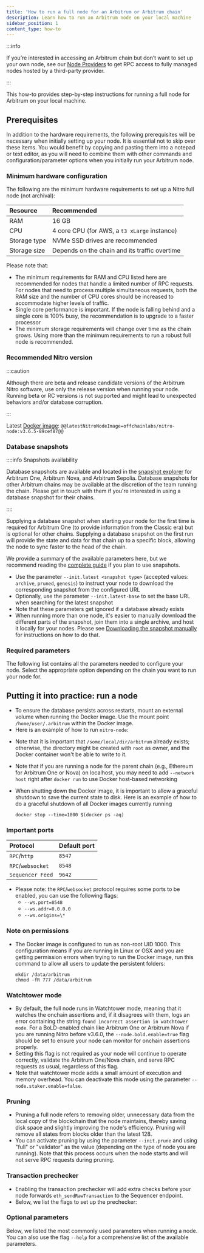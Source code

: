 ```yaml
---
title: 'How to run a full node for an Arbitrum or Arbitrum chain'
description: Learn how to run an Arbitrum node on your local machine
sidebar_position: 1
content_type: how-to
---
```


:::info

If you’re interested in accessing an Arbitrum chain but don’t want to set up your own node, see our [Node Providers](/build-decentralized-apps/reference/01-node-providers.mdx) to get RPC access to fully managed nodes hosted by a third-party provider.

:::

This how-to provides step-by-step instructions for running a full node for Arbitrum on your local machine.

## Prerequisites

In addition to the hardware requirements, the following prerequisites will be necessary when initially setting up your node. It is essential not to skip over these items. You would benefit by copying and pasting them into a notepad or text editor, as you will need to combine them with other commands and configuration/parameter options when you initially run your Arbitrum node.

### Minimum hardware configuration

The following are the minimum hardware requirements to set up a <a data-quicklook-from="arbitrum-nitro">Nitro</a> full node (not archival):

| Resource     | Recommended                                   |
| :----------- | :-------------------------------------------- |
| RAM          | 16 GB                                         |
| CPU          | 4 core CPU (for AWS, a `t3 xLarge` instance)  |
| Storage type | NVMe SSD drives are recommended               |
| Storage size | Depends on the chain and its traffic overtime |

Please note that:

- The minimum requirements for RAM and CPU listed here are recommended for nodes that handle a limited number of RPC requests. For nodes that need to process multiple simultaneous requests, both the RAM size and the number of CPU cores should be increased to accommodate higher levels of traffic.
- Single core performance is important. If the node is falling behind and a single core is 100% busy, the recommendation is to upgrade to a faster processor
- The minimum storage requirements will change over time as the chain grows. Using more than the minimum requirements to run a robust full node is recommended.

### Recommended Nitro version

:::caution

Although there are beta and release candidate versions of the Arbitrum Nitro software, use only the release version when running your node. Running beta or RC versions is not supported and might lead to unexpected behaviors and/or database corruption.

:::

Latest [Docker image](https://hub.docker.com/r/offchainlabs/nitro-node/tags): <code>@@latestNitroNodeImage=offchainlabs/nitro-node:v3.6.5-89cef87@@</code>

### Database snapshots

::::info Snapshots availability

Database snapshots are available and located in the [snapshot explorer](https://snapshot-explorer.arbitrum.io/) for Arbitrum One, Arbitrum Nova, and Arbitrum Sepolia. Database snapshots for other Arbitrum chains may be available at the discretion of the team running the chain. Please get in touch with them if you're interested in using a database snapshot for their chains.

::::

Supplying a database snapshot when starting your node for the first time is required for Arbitrum One (to provide information from the Classic era) but is optional for other chains. Supplying a database snapshot on the first run will provide the state and data for that chain up to a specific block, allowing the node to sync faster to the head of the chain.

We provide a summary of the available parameters here, but we recommend reading the [complete guide](/run-arbitrum-node/nitro/03-nitro-database-snapshots.mdx) if you plan to use snapshots.

- Use the parameter `--init.latest <snapshot type>` (accepted values: `archive`, `pruned`, `genesis`) to instruct your node to download the corresponding snapshot from the configured URL
- Optionally, use the parameter `--init.latest-base` to set the base URL when searching for the latest snapshot
- Note that these parameters get ignored if a database already exists
- When running more than one node, it's easier to manually download the different parts of the snapshot, join them into a single archive, and host it locally for your nodes. Please see [Downloading the snapshot manually](/run-arbitrum-node/nitro/03-nitro-database-snapshots.mdx#downloading-the-snapshot-manually) for instructions on how to do that.

### Required parameters

The following list contains all the parameters needed to configure your node. Select the appropriate option depending on the chain you want to run your node for.


<div className="dynamic-content-tabs">
  <Tabs className="tabgroup" defaultValue={null}>
    <TabItem value="dao-governed-chains" label="Arbitrum One, Nova, Sepolia">
      <DAOChainsParameters />
    </TabItem>
    <TabItem value="orbit-chains" label="Arbitrum chains (Orbit)">
      <OrbitChainsParameters />
    </TabItem>
  </Tabs>
</div>

## Putting it into practice: run a node

- To ensure the database persists across restarts, mount an external volume when running the Docker image. Use the mount point `/home/user/.arbitrum` within the Docker image.
- Here is an example of how to run `nitro-node`:

<div className="dynamic-content-tabs">
  <Tabs className="tabgroup" defaultValue={null}>
    <TabItem value="dao-governed-chains-example" label="Arbitrum One, Nova, Sepolia">
      <DAOChainsExample />
    </TabItem>
    <TabItem value="orbit-chains-example" label="Arbitrum chains (Orbit)">
      <OrbitChainsExample />
    </TabItem>
  </Tabs>
</div>

- Note that it is important that `/some/local/dir/arbitrum` already exists; otherwise, the directory might be created with `root` as owner, and the Docker container won't be able to write to it.
- Note that if you are running a node for the parent chain (e.g., Ethereum for Arbitrum One or Nova) on localhost, you may need to add `--network host` right after `docker run` to use Docker host-based networking
- When shutting down the Docker image, it is important to allow a graceful shutdown to save the current state to disk. Here is an example of how to do a graceful shutdown of all Docker images currently running

  ```shell
  docker stop --time=1800 $(docker ps -aq)
  ```

### Important ports

| Protocol          | Default port |
| :---------------- | :----------- |
| `RPC`/`http`      | `8547`       |
| `RPC`/`websocket` | `8548`       |
| `Sequencer Feed`  | `9642`       |

- Please note: the `RPC`/`websocket` protocol requires some ports to be enabled, you can use the following flags:
  - `--ws.port=8548`
  - `--ws.addr=0.0.0.0`
  - `--ws.origins=\*`

### Note on permissions

- The Docker image is configured to run as non-root UID 1000. This configuration means if you are running in Linux or OSX and you are getting permission errors when trying to run the Docker image, run this command to allow all users to update the persistent folders:

  ```shell
  mkdir /data/arbitrum
  chmod -fR 777 /data/arbitrum
  ```

### Watchtower mode

- By default, the full node runs in Watchtower mode, meaning that it watches the onchain assertions and, if it disagrees with them, logs an error containing the string `found incorrect assertion in watchtower mode`. For a BoLD-enabled chain like Arbitrum One or Arbitrum Nova if you are running Nitro before v3.6.0, the `--node.bold.enable=true` flag should be set to ensure your node can monitor for onchain assertions properly.
- Setting this flag is not required as your node will continue to operate correctly, validate the Arbitrum One/Nova chain, and serve RPC requests as usual, regardless of this flag.
- Note that watchtower mode adds a small amount of execution and memory overhead. You can deactivate this mode using the parameter `--node.staker.enable=false`.

### Pruning

- Pruning a full node refers to removing older, unnecessary data from the local copy of the blockchain that the node maintains, thereby saving disk space and slightly improving the node's efficiency. Pruning will remove all states from blocks older than the latest 128.
- You can activate pruning by using the parameter `--init.prune` and using "full" or "validator" as the value (depending on the type of node you are running). Note that this process occurs when the node starts and will not serve RPC requests during pruning.

### Transaction prechecker

- Enabling the transaction prechecker will add extra checks before your node forwards `eth_sendRawTransaction` to the Sequencer endpoint.
- Below, we list the flags to set up the prechecker:


<OptionalTxPrecheckerParameters />

### Optional parameters

Below, we listed the most commonly used parameters when running a node. You can also use the flag `--help` for a comprehensive list of the available parameters.


<OptionalParameters />

